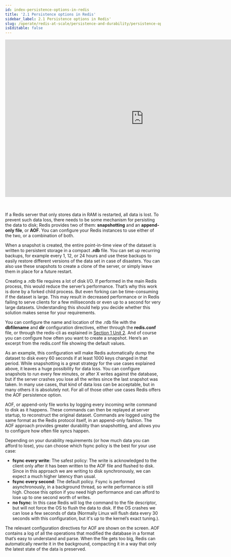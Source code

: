 ```yaml
---
id: index-persistence-options-in-redis
title: '2.1 Persistence options in Redis'
sidebar_label: 2.1 Persistence options in Redis'
slug: /operate/redis-at-scale/persistence-and-durability/persistence-options-in-redis
isEditable: false
---
```



<div align="center">
<iframe width="896" height="509" src="https://www.youtube.com/embed/08V8KeXhZY4" title="YouTube video player" frameborder="0" allow="accelerometer; autoplay; clipboard-write; encrypted-media; gyroscope; picture-in-picture" allowfullscreen></iframe>
</div>
<br/>
<br/>
<p>If a Redis server that only stores data in RAM is restarted, all data is lost. To prevent such data loss, there needs to be some mechanism for persisting the data to disk;
Redis provides two of them: <strong>snapshotting</strong> and an <strong>append-only file</strong>, or <strong>AOF</strong>. You can configure your Redis instances to use either of the two, or a combination of both.</p>

When a snapshot is created, the entire point-in-time view of the dataset is written to persistent storage in a compact <strong>.rdb</strong> file. You can set up recurring backups, for example every 1, 12, or 24 hours and use these backups to easily restore different versions of the data set in case of disasters. You can also use these snapshots to create a clone of the server, or simply leave them in place for a future restart.

Creating a .rdb file requires a lot of disk I/O. If performed in the main Redis process, this would reduce the server’s performance. That’s why this work is done by a forked child process. But even forking can be time-consuming if the dataset is large. This may result in decreased performance or in Redis failing to serve clients for a few milliseconds or even up to a second for very large datasets. Understanding this should help you decide whether this solution makes sense for your requirements.

You can configure the name and location of the .rdb file with the <strong>dbfilename</strong> and <strong>dir</strong> configuration directives, either through the <strong>redis.conf</strong> file, or through the redis-cli as explained in [Section 1 Unit 2](https://developer.redis.com//operate/redis-at-scale/talking-to-redis/configuring-a-redis-server). And of course you can configure how often you want to create a snapshot. Here’s an excerpt from the redis.conf file showing the default values.

As an example, this configuration will make Redis automatically dump the dataset to disk every 60 seconds if at least 1000 keys changed in that period. While snapshotting is a great strategy for the use cases explained above, it leaves a huge possibility for data loss. You can configure snapshots to run every few minutes, or after X writes against the database, but if the server crashes you lose all the writes since the last snapshot was taken. In many use cases, that kind of data loss can be acceptable, but in many others it is absolutely not. For all of those other use cases Redis offers the AOF persistence option.

AOF, or append-only file works by logging every incoming write command to disk as it happens. These commands can then be replayed at server startup, to reconstruct the original dataset. Commands are logged using the same format as the Redis protocol itself, in an append-only fashion. The AOF approach provides greater durability than snapshotting, and allows you to configure how often file syncs happen. 

Depending on your durability requirements (or how much data you can afford to lose), you can choose which fsync policy is the best for your use case:

- <strong>fsync every write</strong>: The safest policy: The write is acknowledged to the client only after it has been written to the AOF file and flushed to disk. Since in this approach we are writing to disk synchronously, we can expect a much higher latency than usual.
- <strong>fsync every second</strong>: The default policy. Fsync is performed asynchronously, in a background thread, so write performance is still high. Choose this option if you need high performance and can afford to lose up to one second worth of writes. 
- <strong>no fsync</strong>: In this case Redis will log the command to the file descriptor, but will not force the OS to flush the data to disk. If the OS crashes we can lose a few seconds of data (Normally Linux will flush data every 30 seconds with this configuration, but it's up to the kernel’s exact tuning.).

The relevant configuration directives for AOF are shown on the screen. AOF contains a log of all the operations that modified the database in a format that’s easy to understand and parse. When the file gets too big, Redis can automatically rewrite it in the background, compacting it in a way that only the latest state of the data is preserved.

